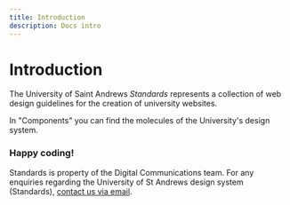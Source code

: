 ---
title: Introduction
description: Docs intro
---

# Introduction

The University of Saint Andrews *Standards* represents a collection of web design guidelines for the creation of university websites.

In "Components" you can find the molecules of the University's design system.

### Happy coding!



Standards is property of the Digital Communications team.
For any enquiries regarding the University of St Andrews design system (Standards), [contact us via email](mailto:digitalcommunications@st-andrews.ac.uk).

